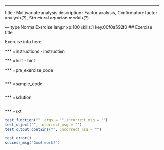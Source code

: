---
title       : Multivariate analysis
description : Factor analysis, Confirmatory factor analysis(?), Structural equation models(?)

--- type:NormalExercise lang:r xp:100 skills:1 key:00f0a592f0
## Exercise title

Exercise info here

*** =instructions
- instruction

*** =hint
- hint

*** =pre_exercise_code
```r

```

*** =sample_code
```r

```

*** =solution
```r

```

*** =sct
```r

test_function("", args = "",incorrect_msg = "")
test_object("", incorrect_msg = "")
test_output_contains("", incorrect_msg = "")

test_error()
success_msg("Good work!")
```

